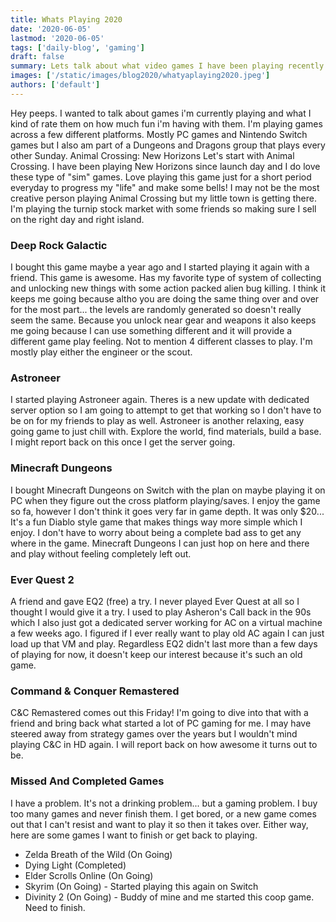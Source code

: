 ```yaml
---
title: Whats Playing 2020
date: '2020-06-05'
lastmod: '2020-06-05'
tags: ['daily-blog', 'gaming']
draft: false
summary: Lets talk about what video games I have been playing recently and my quick little review of them. 
images: ['/static/images/blog2020/whatyaplaying2020.jpeg']
authors: ['default']
---
```


Hey peeps. I wanted to talk about games i'm currently playing and what I kind of rate them on how much fun i'm having with them. I'm playing games across a few different platforms. Mostly PC games and Nintendo Switch games but I also am part of a Dungeons and Dragons group that plays every other Sunday.
Animal Crossing: New Horizons 
Let's start with Animal Crossing. I have been playing New Horizons since launch day and I do love these type of "sim" games. Love playing this game just for a short period everyday to progress my "life" and make some bells! I may not be the most creative person playing Animal Crossing but my little town is getting there. I'm playing the turnip stock market with some friends so making sure I sell on the right day and right island.

### Deep Rock Galactic
I bought this game maybe a year ago and I started playing it again with a friend. 
This game is awesome. Has my favorite type of system of collecting and unlocking 
new things with some action packed alien bug killing. I think it keeps me going 
because altho you are doing the same thing over and over for the most part... 
the levels are randomly generated so doesn't really seem the same. Because you 
unlock near gear and weapons it also keeps me going because I can use something 
different and it will provide a different game play feeling. Not to mention 4 
different classes to play. I'm mostly play either the engineer or the scout.

### Astroneer
I started playing Astroneer again. Theres is a new update with dedicated server 
option so I am going to attempt to get that working so I don't have to be on for 
my friends to play as well. Astroneer is another relaxing, easy going game to just
chill with. Explore the world, find materials, build a base. I might report back on 
this once I get the server going.
	 
### Minecraft Dungeons

I bought Minecraft Dungeons on Switch with the plan on maybe playing it on PC when 
they figure out the cross platform playing/saves. I enjoy the game so fa, however I 
don't think it goes very far in game depth. It was only $20... It's a fun Diablo style 
game that makes things way more simple which I enjoy. I don't have to worry about being
 a complete bad ass to get any where in the game. Minecraft Dungeons I can just hop on 
 here and there and play without feeling completely left out.

### Ever Quest 2

A friend and gave EQ2 (free) a try. I never played Ever Quest at all so I thought I would 
give it a try. I used to play Asheron's Call back in the 90s which I also just got a 
dedicated server working for AC on a virtual machine a few weeks ago. I figured if I ever 
really want to play old AC again I can just load up that VM and play. Regardless EQ2 didn't 
last more than a few days of playing for now, it doesn't keep our interest because it's such 
an old game.

### Command & Conquer Remastered

C&C Remastered comes out this Friday! I'm going to dive into that with a friend and bring 
back what started a lot of PC gaming for me. I may have steered away from strategy games 
over the years but I wouldn't mind playing C&C in HD again. I will report back on how awesome 
it turns out to be.

### Missed And Completed Games

I have a problem. It's not a drinking problem... but a gaming problem. I buy too many games
 and never finish them. I get bored, or a new game comes out that I can't resist and want to 
 play it so then it takes over. Either way, here are some games I want to finish or get back 
 to playing.

- Zelda Breath of the Wild (On Going)
- Dying Light (Completed)
- Elder Scrolls Online (On Going)
- Skyrim (On Going) - Started playing this again on Switch
- Divinity 2 (On Going) - Buddy of mine and me started this coop game. Need to finish.

